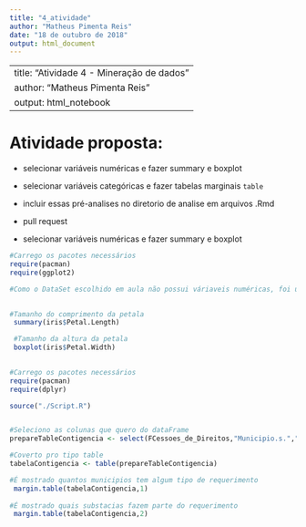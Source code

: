 ```yaml
---
title: "4_atividade"
author: "Matheus Pimenta Reis"
date: "18 de outubro de 2018"
output: html_document
---
```


---
title: "Atividade 4 - Mineração de dados"
author: "Matheus Pimenta Reis"
output: html_notebook
---


# Atividade proposta:

* selecionar variáveis numéricas e fazer summary e boxplot
* selecionar variáveis categóricas e fazer tabelas marginais `table`
* incluir essas pré-analises no diretorio de analise em arquivos .Rmd
* pull request

- selecionar variáveis numéricas e fazer summary e boxplot
```r
#Carrego os pacotes necessários
require(pacman)
require(ggplot2)

#Como o DataSet escolhido em aula não possui váriaveis numéricas, foi utilizado o DataSet IRIS
 

#Tamanho do comprimento da petala
 summary(iris$Petal.Length)

 #Tamanho da altura da petala
 boxplot(iris$Petal.Width)
 
```


```r
#Carrego os pacotes necessários
require(pacman)
require(dplyr)

source("./Script.R")


#Seleciono as colunas que quero do dataFrame
prepareTableContigencia <- select(FCessoes_de_Direitos,"Municipio.s.","Substancia.s.")

#Coverto pro tipo table
tabelaContigencia <- table(prepareTableContigencia)

#É mostrado quantos municipios tem algum tipo de requerimento
 margin.table(tabelaContigencia,1)
 
#É mostrado quais substacias fazem parte do requerimento
 margin.table(tabelaContigencia,2)
```
